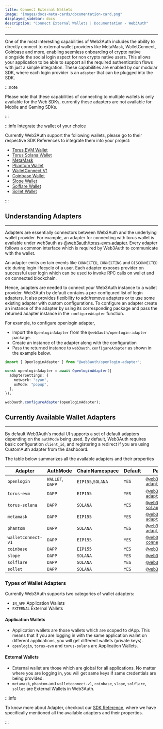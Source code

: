 ```yaml
---
title: Connect External Wallets
image: "images/docs-meta-cards/documentation-card.png"
displayed_sidebar: docs
description: "Connect External Wallets | Documentation - Web3Auth"
---
```


---

One of the most interesting capabilities of Web3Auth includes the ability to directly connect to external wallet providers like MetaMask,
WalletConnect, Coinbase and more, enabling seemless onboarding of crypto native alongside the social login aspect for non crypto native users. This
allows your application to be able to support all the required authentication flows with just a simple integration. These capabilities are enabled by
our modular SDK, where each login provider is an `adapter` that can be plugged into the SDK.

:::note

Please note that these capabilities of connecting to multiple wallets is only available for the Web SDKs, currently these adapters are not available
for Mobile and Gaming SDKs.

:::

:::info Integrate the wallet of your choice

Currently Web3Auth support the following wallets, please go to their respective SDK References to integrate them into your project:

- [Torus EVM Wallet](/sdk/web/adapters/torus-evm)
- [Torus Solana Wallet](/sdk/web/adapters/torus-solana)
- [MetaMask](/sdk/web/adapters/metamask)
- [Phantom Wallet](/sdk/web/adapters/phantom)
- [WalletConnect V1](/sdk/web/adapters/wallet-connect-v1)
- [Coinbase Wallet](/sdk/web/adapters/coinbase)
- [Slope Wallet](/sdk/web/adapters/slope)
- [Solflare Wallet](/sdk/web/adapters/solflare)
- [Sollet Wallet](/sdk/web/adapters/sollet)

:::

## Understanding Adapters

---

Adapters are essentially connectors between Web3Auth and the underlying wallet provider. For example, an adapter for connecting with torus wallet is
available under web3auth as [@web3auth/torus-evm-adapter](/sdk/web/adapters/torus-evm). Every adapter follows a common interface which is required by
Web3Auth to communicate with the wallet.

An adapter emits certain events like `CONNECTED`, `CONNECTING` and `DISCONNECTED` etc during login lifecycle of a user. Each adapter exposes provider
on successful user login which can be used to invoke RPC calls on wallet and on connected blockchain.

Hence, adapters are needed to connect your Web3Auth instance to a wallet provider. Web3Auth by default contains a pre-configured list of login
adapters. It also provides flexibility to add/remove adapters or to use some existing adapter with custom configurations. To configure an adapter
create an instance of the adapter by using its corresponding package and pass the returned adapter instance in the `configureAdapter` function.

For example, to configure openlogin adapter,

- Import the `OpenloginAdapter` from the `@web3auth/openlogin-adapter` package.
- Create an instance of the adapter along with the configuration
- Pass the returned instance to `web3auth.configureAdapter` as shown in the example below.

```ts
import { OpenloginAdapter } from "@web3auth/openlogin-adapter";

const openloginAdapter = await OpenloginAdapter({
  adapterSettings: {
    network: "cyan",
    uxMode: "popup",
  },
});

web3auth.configureAdapter(openloginAdapter);
```

## Currently Available Wallet Adapters

---

By default Web3Auth's modal UI supports a set of default adapters depending on the `authMode` being used. By default, Web3Auth requires basic
configuration `client_id`, and registering a redirect if you are using CustomAuth adapter from the dashboard.

The table below summarizes all the available adapters and their properties

| Adapter            | AuthMode         | ChainNamespace    | Default | Package Name                                                                 |
| ------------------ | ---------------- | ----------------- | ------- | ---------------------------------------------------------------------------- |
| `openlogin`        | `WALLET`, `DAPP` | `EIP155`,`SOLANA` | `YES`   | [`@web3auth/openlogin-adapter`](/sdk/web/openlogin)                          |
| `torus-evm`        | `DAPP`           | `EIP155`          | `YES`   | [`@web3auth/torus-evm-adapter`](/sdk/web/adapters/torus-evm)                 |
| `torus-solana`     | `DAPP`           | `SOLANA`          | `YES`   | [`@web3auth/torus-solana-adapter`](/sdk/web/adapters/torus-solana)           |
| `metamask`         | `DAPP`           | `EIP155`          | `YES`   | [`@web3auth/metamask-adapter`](/sdk/web/adapters/metamask)                   |
| `phantom`          | `DAPP`           | `SOLANA`          | `YES`   | [`@web3auth/phantom-adapter`](/sdk/web/adapters/phantom)                     |
| `walletconnect-v1` | `DAPP`           | `EIP155`          | `YES`   | [`@web3auth/wallet-connect-v1-adapter`](/sdk/web/adapters/wallet-connect-v1) |
| `coinbase`         | `DAPP`           | `EIP155`          | `YES`   | [`@web3auth/coinbase`](/sdk/web/adapters/coinbase)                           |
| `slope`            | `DAPP`           | `SOLANA`          | `YES`   | [`@web3auth/slope`](/sdk/web/adapters/slope)                                 |
| `solflare`         | `DAPP`           | `SOLANA`          | `YES`   | [`@web3auth/solflare`](/sdk/web/adapters/solflare)                           |
| `sollet`           | `DAPP`           | `SOLANA`          | `YES`   | [`@web3auth/sollet`](/sdk/web/adapters/sollet)                               |

### Types of Wallet Adapters

Currently Web3Auth supports two categories of wallet adapters:

- `IN_APP` Application Wallets
- `EXTERNAL` External Wallets

#### Application Wallets

- Application wallets are those wallets which are scoped to dApp. This means that if you are logging in with the same application wallet on different
  applications, you will get different wallets (private keys).
- `openlogin`, `torus-evm` and `torus-solana` are Application Wallets.

#### External Wallets

- External wallet are those which are global for all applications. No matter where you are logging in, you will get same keys if same credentials are
  being provided.
- `metamask`, `phantom` and `walletconnect-v1`, `coinbase`, `slope`, `solflare`, `sollet` are External Wallets in Web3Auth.

:::info

To know more about Adapter, checkout our [SDK Reference](/sdk/web/adapters/#common-configuration-interfaces), where we have specifically mentioned all
the available adapters and their properties.

:::
